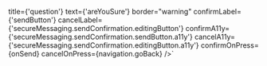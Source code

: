 
title={'question'}
text={'areYouSure'}
border="warning"
confirmLabel={'sendButton'}
cancelLabel={'secureMessaging.sendConfirmation.editingButton'}
confirmA11y={'secureMessaging.sendConfirmation.sendButton.a11y'}
cancelA11y={'secureMessaging.sendConfirmation.editingButton.a11y'}
confirmOnPress={onSend}
cancelOnPress={navigation.goBack}
/>`


<ComponentTopInfo componentName="ConfirmationAlert" example={exampleString} codeString={ConfirmationAlertString} />
